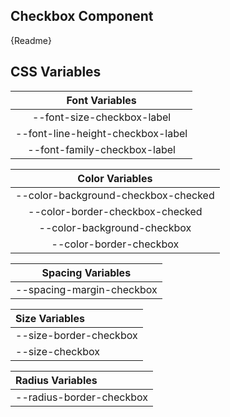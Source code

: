 
## Checkbox Component

<Canvas withSource="open" withToolbar>
    <Story id="components-atoms-checkbox--checkbox" />
</Canvas>

<Canvas withSource="open" withToolbar>
    <Story id="components-atoms-checkbox--checkbox-examples" />
</Canvas>

<Markdown>{Readme}</Markdown>

## CSS Variables

|          Font Variables           |
| :-------------------------------: |
|    --font-size-checkbox-label     |
| --font-line-height-checkbox-label |
|   --font-family-checkbox-label    |

|           Color Variables           |
| :---------------------------------: |
| --color-background-checkbox-checked |
|   --color-border-checkbox-checked   |
|     --color-background-checkbox     |
|       --color-border-checkbox       |

|     Spacing Variables     |
| :-----------------------: |
| --spacing-margin-checkbox |

| Size Variables         |
| :--------------------- |
| --size-border-checkbox |
| --size-checkbox        |

| Radius Variables         |
| :----------------------- |
| --radius-border-checkbox |
